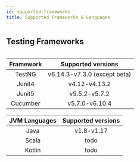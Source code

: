 ```yaml
---
id: supported-frameworks
title: Supported Frameworks & Languages
---
```


## Testing Frameworks

<Table>

| Framework |      Supported versions     |
|:---------:|:---------------------------:|
| TestNG    | v6.14.3-v7.3.0 (except beta)|
| Junit4    | v4.12-v4.13.2               |
| Junit5    | v5.5.2-v5.7.2               |
| Cucumber  | v5.7.0-v6.10.4              |

| JVM Languages |      Supported versions     |
|:-------------:|:---------------------------:|
| Java          | v1.8-v1.17                  |
| Scala         | todo                        |
| Kotlin        | todo                        |

</Table>
